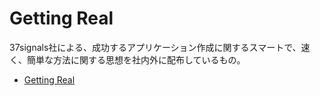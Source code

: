# Getting Real

37signals社による、成功するアプリケーション作成に関するスマートで、速く、簡単な方法に関する思想を社内外に配布しているもの。

* [Getting Real](https://basecamp.com/gettingreal)
